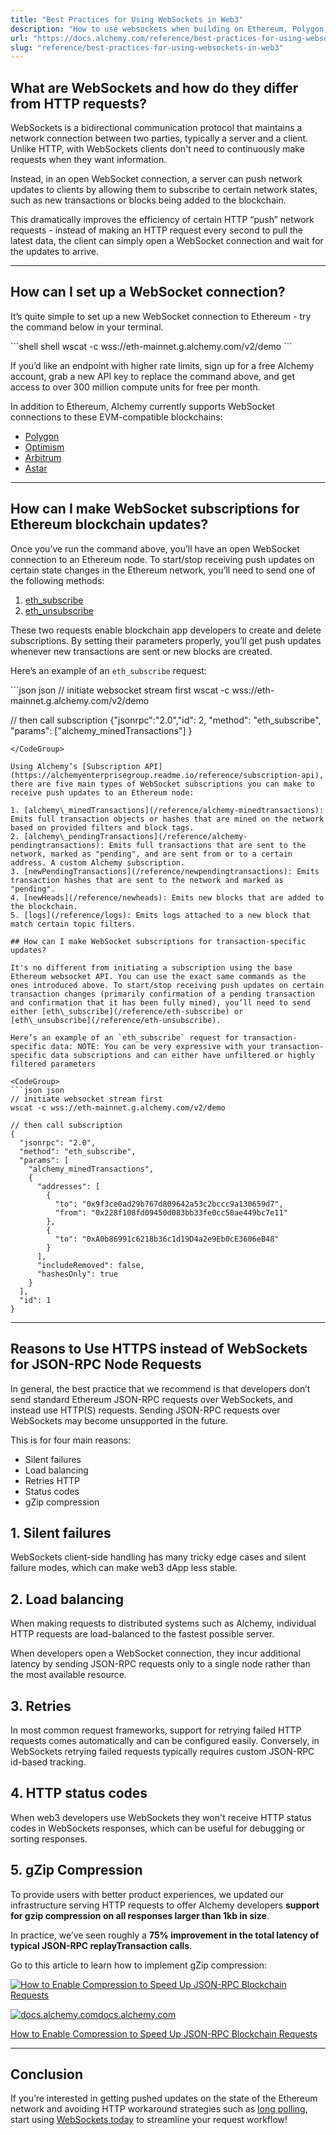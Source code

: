 ```yaml
---
title: "Best Practices for Using WebSockets in Web3"
description: "How to use websockets when building on Ethereum, Polygon, Optimism, and Arbitrum."
url: "https://docs.alchemy.com/reference/best-practices-for-using-websockets-in-web3"
slug: "reference/best-practices-for-using-websockets-in-web3"
---
```


## What are WebSockets and how do they differ from HTTP requests?

WebSockets is a bidirectional communication protocol that maintains a network connection between two parties, typically a server and a client. Unlike HTTP, with WebSockets clients don't need to continuously make requests when they want information.

Instead, in an open WebSocket connection, a server can push network updates to clients by allowing them to subscribe to certain network states, such as new transactions or blocks being added to the blockchain.

This dramatically improves the efficiency of certain HTTP “push” network requests - instead of making an HTTP request every second to pull the latest data, the client can simply open a WebSocket connection and wait for the updates to arrive.

***

## How can I set up a WebSocket connection?

It’s quite simple to set up a new WebSocket connection to Ethereum - try the command below in your terminal.

<CodeGroup>
  ```shell shell
  wscat -c wss://eth-mainnet.g.alchemy.com/v2/demo
  ```
</CodeGroup>

If you’d like an endpoint with higher rate limits, sign up for a free Alchemy account, grab a new API key to replace the command above, and get access to over 300 million compute units for free per month.

In addition to Ethereum, Alchemy currently supports WebSocket connections to these EVM-compatible blockchains:

* [Polygon](/reference/eth-subscribe-polygon)
* [Optimism](/reference/eth-subscribe-optimism)
* [Arbitrum](/reference/eth-subscribe-arbitrum)
* [Astar](/reference/eth-subscribe-astar)

***

## How can I make WebSocket subscriptions for Ethereum blockchain updates?

Once you’ve run the command above, you’ll have an open WebSocket connection to an Ethereum node. To start/stop receiving push updates on certain state changes in the Ethereum network, you’ll need to send one of the following methods:

1. [eth\_subscribe](/reference/eth-subscribe)
2. [eth\_unsubscribe](/reference/eth-unsubscribe)

These two requests enable blockchain app developers to create and delete subscriptions. By setting their parameters properly, you’ll get push updates whenever new transactions are sent or new blocks are created.

Here’s an example of an `eth_subscribe` request:

<CodeGroup>
  ```json json
  // initiate websocket stream first 
  wscat -c wss://eth-mainnet.g.alchemy.com/v2/demo

  // then call subscription 
  {"jsonrpc":"2.0","id": 2, 
   "method": "eth_subscribe", 
   "params": ["alchemy_minedTransactions"]
   }
  ```
</CodeGroup>

Using Alchemy’s [Subscription API](https://alchemyenterprisegroup.readme.io/reference/subscription-api), there are five main types of WebSocket subscriptions you can make to receive push updates to an Ethereum node: ​

1. [alchemy\_minedTransactions](/reference/alchemy-minedtransactions): Emits full transaction objects or hashes that are mined on the network based on provided filters and block tags.
2. [alchemy\_pendingTransactions](/reference/alchemy-pendingtransactions): Emits full transactions that are sent to the network, marked as "pending", and are sent from or to a certain address. A custom Alchemy subscription.
3. [newPendingTransactions](/reference/newpendingtransactions)​: Emits transaction hashes that are sent to the network and marked as "pending". ​
4. [newHeads](/reference/newheads): Emits new blocks that are added to the blockchain.
5. ​[logs](/reference/logs): Emits logs attached to a new block that match certain topic filters.

## How can I make WebSocket subscriptions for transaction-specific updates?

It's no different from initiating a subscription using the base Ethereum websocket API. You can use the exact same commands as the ones introduced above. To start/stop receiving push updates on certain transaction changes (primarily confirmation of a pending transaction and confirmation that it has been fully mined), you’ll need to send either [eth\_subscribe](/reference/eth-subscribe) or [eth\_unsubscribe](/reference/eth-unsubscribe).

Here’s an example of an `eth_subscribe` request for transaction-specific data: NOTE: You can be very expressive with your transaction-specific data subscriptions and can either have unfiltered or highly filtered parameters

<CodeGroup>
  ```json json
  // initiate websocket stream first 
  wscat -c wss://eth-mainnet.g.alchemy.com/v2/demo

  // then call subscription 
  {
    "jsonrpc": "2.0",
    "method": "eth_subscribe",
    "params": [
      "alchemy_minedTransactions",
      {
        "addresses": [
          {
            "to": "0x9f3ce0ad29b767d809642a53c2bccc9a130659d7",
            "from": "0x228f108fd09450d083bb33fe0cc50ae449bc7e11"
          },
          {
            "to": "0xA0b86991c6218b36c1d19D4a2e9Eb0cE3606eB48"
          }
        ],
        "includeRemoved": false,
        "hashesOnly": true
      }
    ],
    "id": 1
  }
  ```
</CodeGroup>

***

## Reasons to Use HTTPS instead of WebSockets for JSON-RPC Node Requests

In general, the best practice that we recommend is that developers don’t send standard Ethereum JSON-RPC requests over WebSockets, and instead use HTTP(S) requests. Sending JSON-RPC requests over WebSockets may become unsupported in the future.

This is for four main reasons:

* Silent failures
* Load balancing
* Retries HTTP
* Status codes
* gZip compression

## 1. Silent failures

WebSockets client-side handling has many tricky edge cases and silent failure modes, which can make web3 dApp less stable.

## 2. Load balancing

When making requests to distributed systems such as Alchemy, individual HTTP requests are load-balanced to the fastest possible server.

When developers open a WebSocket connection, they incur additional latency by sending JSON-RPC requests only to a single node rather than the most available resource.

## 3. Retries

In most common request frameworks, support for retrying failed HTTP requests comes automatically and can be configured easily. Conversely, in WebSockets retrying failed requests typically requires custom JSON-RPC id-based tracking.

## 4. HTTP status codes

When web3 developers use WebSockets they won't receive HTTP status codes in WebSockets responses, which can be useful for debugging or sorting responses.

## 5. gZip Compression

To provide users with better product experiences, we updated our infrastructure serving HTTP requests to offer Alchemy developers **support for gzip compression on all responses larger than 1kb in size**.

In practice, we’ve seen roughly a **75% improvement in the total latency of typical JSON-RPC replayTransaction calls**.

Go to this article to learn how to implement gZip compression:

[![How to Enable Compression to Speed Up JSON-RPC Blockchain Requests](62db7ae-Screen_Shot_2022-06-24_at_12.46.25_PM.png)](https://docs.alchemy.com/docs/how-to-enable-compression-to-speed-up-json-rpc-blockchain-requests)

[![docs.alchemy.com](0c06bc6-small-alchemy-circle-logo.png)docs.alchemy.com](https://docs.alchemy.com/docs/how-to-enable-compression-to-speed-up-json-rpc-blockchain-requests)

[How to Enable Compression to Speed Up JSON-RPC Blockchain Requests](https://docs.alchemy.com/docs/how-to-enable-compression-to-speed-up-json-rpc-blockchain-requests)

***

## Conclusion

If you’re interested in getting pushed updates on the state of the Ethereum network and avoiding HTTP workaround strategies such as [long polling](https://www.educative.io/edpresso/what-is-http-long-polling), start using [WebSockets today](https://alchemyenterprisegroup.readme.io/reference/subscription-api) to streamline your request workflow!
